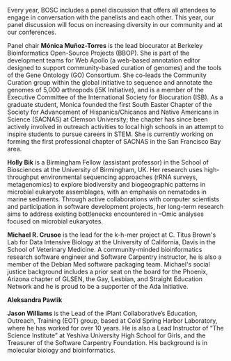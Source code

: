 Every year, BOSC includes a panel discussion that offers all attendees to engage in conversation with the panelists and each other. This year, our panel discussion will focus on increasing diversity in our community and at our conferences.

Panel chair '''Mónica Muñoz-Torres''' is the lead biocurator at Berkeley Bioinformatics Open-Source Projects (BBOP). She is part of the development teams for Web Apollo (a web-based annotation editor designed to support community-based curation of genomes) and the tools of the Gene Ontology (GO) Consortium. She co-leads the Community Curation group within the global initiative to sequence and annotate the genomes of 5,000 arthropods (i5K Initiative), and is a member of the Executive Committee of the International Society for Biocuration (ISB). As a graduate student, Monica founded the first South Easter Chapter of the Society for Advancement of Hispanics/Chicanos and Native Americans in Science (SACNAS) at Clemson University; the chapter has since been actively involved in outreach activities to local high schools in an attempt to inspire students to pursue careers in STEM. She is currently working on forming the first professional chapter of SACNAS in the San Francisco Bay area. 

'''Holly Bik''' is a Birmingham Fellow (assistant professor) in the School of Biosciences at the University of Birmingham, UK. Her research uses high-throughput environmental sequencing approaches (rRNA surveys, metagenomics) to explore biodiversity and biogeographic patterns in microbial eukaryote assemblages, with an emphasis on nematodes in marine sediments. Through active collaborations with computer scientists and participation in software development projects, her long-term research aims to address existing bottlenecks encountered in –Omic analyses focused on microbial eukaryotes.

'''Michael R. Crusoe''' is the lead for the k-h-mer project at C. Titus Brown's Lab for Data Intensive Biology at the University of California, Davis in the School of Veterinary Medicine. A community-minded bioinformatics research software engineer and Software Carpentry instructor, he is also a member of the Debian Med software packaging team. Michael's social justice background includes a prior seat on the board for the Phoenix, Arizona chapter of GLSEN, the Gay, Lesbian, and Straight Education Network and he is proud to be a supporter of the Ada Initiative.

'''Aleksandra Pawlik'''

'''Jason Williams''' is the Lead of the iPlant Collaborative’s Education, Outreach, Training (EOT) group, based at Cold Spring Harbor Laboratory, where he has worked for over 10 years. He is also a Lead Instructor of “The Science Institute” at Yeshiva University High School for Girls, and the Treasurer of the Software Carpentry Foundation. His background is in molecular biology and bioinformatics.